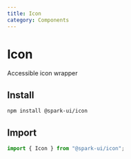 ```yaml
---
title: Icon
category: Components
---
```



# Icon

Accessible icon wrapper

<ComponentMenu slug="icon" />

## Install

```sh
npm install @spark-ui/icon
```

## Import

```js
import { Icon } from "@spark-ui/icon";
```

